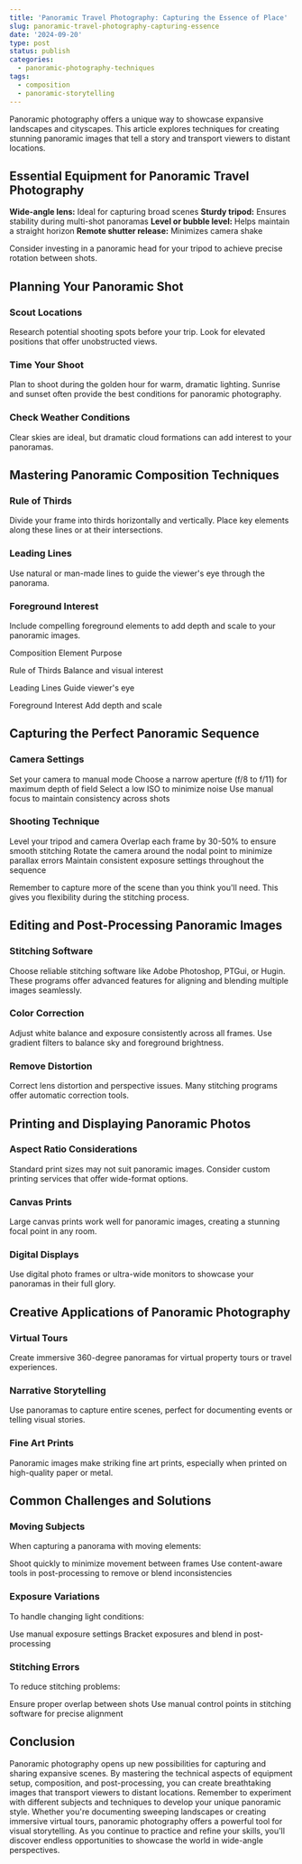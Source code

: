 ```yaml
---
title: 'Panoramic Travel Photography: Capturing the Essence of Place'
slug: panoramic-travel-photography-capturing-essence
date: '2024-09-20'
type: post
status: publish
categories:
  - panoramic-photography-techniques
tags:
  - composition
  - panoramic-storytelling
---
```


Panoramic photography offers a unique way to showcase expansive landscapes and cityscapes. This article explores techniques for creating stunning panoramic images that tell a story and transport viewers to distant locations.

## Essential Equipment for Panoramic Travel Photography

**Wide-angle lens:** Ideal for capturing broad scenes
**Sturdy tripod:** Ensures stability during multi-shot panoramas
**Level or bubble level:** Helps maintain a straight horizon
**Remote shutter release:** Minimizes camera shake

Consider investing in a panoramic head for your tripod to achieve precise rotation between shots.

## Planning Your Panoramic Shot

### Scout Locations

Research potential shooting spots before your trip. Look for elevated positions that offer unobstructed views.

### Time Your Shoot

Plan to shoot during the golden hour for warm, dramatic lighting. Sunrise and sunset often provide the best conditions for panoramic photography.

### Check Weather Conditions

Clear skies are ideal, but dramatic cloud formations can add interest to your panoramas.

## Mastering Panoramic Composition Techniques

### Rule of Thirds

Divide your frame into thirds horizontally and vertically. Place key elements along these lines or at their intersections.

### Leading Lines

Use natural or man-made lines to guide the viewer's eye through the panorama.

### Foreground Interest

Include compelling foreground elements to add depth and scale to your panoramic images.

Composition Element
Purpose

Rule of Thirds
Balance and visual interest

Leading Lines
Guide viewer's eye

Foreground Interest
Add depth and scale

## Capturing the Perfect Panoramic Sequence

### Camera Settings

Set your camera to manual mode
Choose a narrow aperture (f/8 to f/11) for maximum depth of field
Select a low ISO to minimize noise
Use manual focus to maintain consistency across shots

### Shooting Technique

Level your tripod and camera
Overlap each frame by 30-50% to ensure smooth stitching
Rotate the camera around the nodal point to minimize parallax errors
Maintain consistent exposure settings throughout the sequence

Remember to capture more of the scene than you think you'll need. This gives you flexibility during the stitching process.
## Editing and Post-Processing Panoramic Images

### Stitching Software

Choose reliable stitching software like Adobe Photoshop, PTGui, or Hugin. These programs offer advanced features for aligning and blending multiple images seamlessly.

### Color Correction

Adjust white balance and exposure consistently across all frames. Use gradient filters to balance sky and foreground brightness.

### Remove Distortion

Correct lens distortion and perspective issues. Many stitching programs offer automatic correction tools.

## Printing and Displaying Panoramic Photos

### Aspect Ratio Considerations

Standard print sizes may not suit panoramic images. Consider custom printing services that offer wide-format options.

### Canvas Prints

Large canvas prints work well for panoramic images, creating a stunning focal point in any room.

### Digital Displays

Use digital photo frames or ultra-wide monitors to showcase your panoramas in their full glory.

## Creative Applications of Panoramic Photography

### Virtual Tours

Create immersive 360-degree panoramas for virtual property tours or travel experiences.

### Narrative Storytelling

Use panoramas to capture entire scenes, perfect for documenting events or telling visual stories.

### Fine Art Prints

Panoramic images make striking fine art prints, especially when printed on high-quality paper or metal.

## Common Challenges and Solutions

### Moving Subjects

When capturing a panorama with moving elements:

Shoot quickly to minimize movement between frames
Use content-aware tools in post-processing to remove or blend inconsistencies

### Exposure Variations

To handle changing light conditions:

Use manual exposure settings
Bracket exposures and blend in post-processing

### Stitching Errors

To reduce stitching problems:

Ensure proper overlap between shots
Use manual control points in stitching software for precise alignment

## Conclusion

Panoramic photography opens up new possibilities for capturing and sharing expansive scenes. By mastering the technical aspects of equipment setup, composition, and post-processing, you can create breathtaking images that transport viewers to distant locations. Remember to experiment with different subjects and techniques to develop your unique panoramic style. Whether you're documenting sweeping landscapes or creating immersive virtual tours, panoramic photography offers a powerful tool for visual storytelling. As you continue to practice and refine your skills, you'll discover endless opportunities to showcase the world in wide-angle perspectives.
